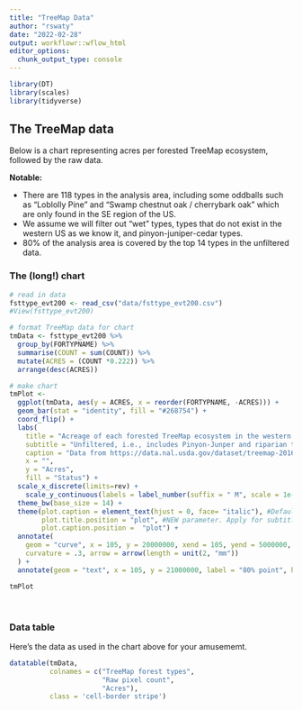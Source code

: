 ```yaml
---
title: "TreeMap Data"
author: "rswaty"
date: "2022-02-28"
output: workflowr::wflow_html
editor_options:
  chunk_output_type: console
---
```


```r
library(DT)
library(scales)
library(tidyverse)
```


## The TreeMap data

Below is a chart representing acres per forested TreeMap ecosystem, followed by the raw data.  

**Notable:**

* There are 118 types in the analysis area, including some oddballs such as "Loblolly Pine" and "Swamp chestnut oak / cherrybark oak" which are only found in the SE region of the US.
* We assume we will filter out "wet" types, types that do not exist in the western US as we know it, and pinyon-juniper-cedar types.
* 80% of the analysis area is covered by the top 14 types in the unfiltered data. 


### The (long!) chart

```r

# read in data
fsttype_evt200 <- read_csv("data/fsttype_evt200.csv")
#View(fsttype_evt200)

# format TreeMap data for chart
tmData <- fsttype_evt200 %>%
  group_by(FORTYPNAME) %>%
  summarise(COUNT = sum(COUNT)) %>%
  mutate(ACRES = (COUNT *0.222)) %>%
  arrange(desc(ACRES))

# make chart
tmPlot <-
  ggplot(tmData, aes(y = ACRES, x = reorder(FORTYPNAME, -ACRES))) +
  geom_bar(stat = "identity", fill = "#268754") +
  coord_flip() +
  labs(
    title = "Acreage of each forested TreeMap ecosystem in the western states",
    subtitle = "Unfiltered, i.e., includes Pinyon-Junper and riparian types",
    caption = "Data from https://data.nal.usda.gov/dataset/treemap-2016-tree-level-model-forests-conterminous-united-states-circa-2016.",
    x = "",
    y = "Acres",
    fill = "Status") +
  scale_x_discrete(limits=rev) +
	scale_y_continuous(labels = label_number(suffix = " M", scale = 1e-6)) + 
  theme_bw(base_size = 14) + 
  theme(plot.caption = element_text(hjust = 0, face= "italic"), #Default is hjust=1
        plot.title.position = "plot", #NEW parameter. Apply for subtitle too.
        plot.caption.position =  "plot") + 
  annotate(
    geom = "curve", x = 105, y = 20000000, xend = 105, yend = 5000000, 
    curvature = .3, arrow = arrow(length = unit(2, "mm"))
  ) +
  annotate(geom = "text", x = 105, y = 21000000, label = "80% point", hjust = "left")

tmPlot

```
 
 <br>
 
### Data table


Here's the data as used in the chart above for your amusememt.
<br>

```r


datatable(tmData,
          colnames = c("TreeMap forest types",
                       "Raw pixel count",
                       "Acres"),
          class = 'cell-border stripe')

```




